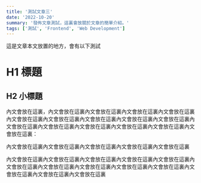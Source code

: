 ```yaml
---
title: '測試文章三'
date: '2022-10-20'
summary: '發佈文章測試，這裏會放關於文章的簡單介紹。'
tags: ['測試', 'Frontend', 'Web Development']
---
```


這是文章本文放置的地方，會有以下測試
# H1 標題
## H2 小標題
內文會放在這裏，內文會放在這裏內文會放在這裏內文會放在這裏內文會放在這裏內文會放在這裏內文會放在這裏內文會放在這裏內文會放在這裏內文會放在這裏內文會放在這裏內文會放在這裏內文會放在這裏內文會放在這裏內文會放在這裏內文會放在這裏：

內文會放在這裏內文會放在這裏內文會放在這裏內文會放在這裏內文會放在這裏

內文會放在這裏內文會放在這裏內文會放在這裏內文會放在這裏內文會放在這裏內文會放在這裏內文會放在這裏內文會放在這裏內文會放在這裏內文會放在這裏內文會放在這裏內文會放在這裏內文會放在這裏


